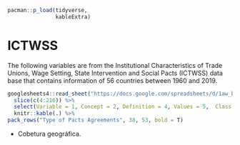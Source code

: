 ```r
pacman::p_load(tidyverse,
               kableExtra)
```

# ICTWSS

The following variables are from the Institutional Characteristics of Trade Unions, Wage Setting, State Intervention and Social Pacts (ICTWSS) data base that contains information of 56 countries between 1960 and 2019.

```r
googlesheets4::read_sheet("https://docs.google.com/spreadsheets/d/1aw_byhiC4b_0XPcTDtsCpCeJHabK38i4pCmkHshYMB8/edit#gid=0", range = c("B4:G216"), col_names = F) %>%
  slice(c(4:216)) %>% 
  select(Variable = 1, Concept = 2, Definition = 4, Values = 5,  Class = 6) %>% 
  knitr::kable(.) %>%
pack_rows("Type of Pacts Agreements", 38, 53, bold = T)

```

- Cobetura geográfica. 
